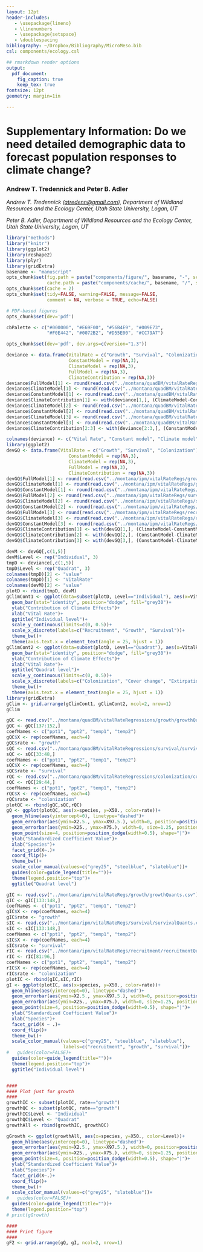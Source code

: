 ```yaml
---
layout: 12pt
header-includes:
   - \usepackage{lineno}
   - \linenumbers
   - \usepackage{setspace}
   - \doublespacing
bibliography: ~/Dropbox/Bibliography/MicroMeso.bib
csl: components/ecology.csl

## rmarkdown render options
output:
  pdf_document:
    fig_caption: true
    keep_tex: true
fontsize: 12pt
geometry: margin=1in

---
```


Supplementary Information: Do we need detailed demographic data to forecast population responses to climate change?
========================================================================================

### Andrew T. Tredennick and Peter B. Adler

*Andrew T. Tredennick ([atredenn@gmail.com](mailto:atredenn@gmail.com)), Department of Wildland Resources and the Ecology Center, Utah State University, Logan, UT*

*Peter B. Adler, Department of Wildland Resources and the Ecology Center, Utah State University, Logan, UT*

```r
library("methods")
library("knitr")
library(ggplot2)
library(reshape2)
library(plyr)
library(gridExtra)
basename <- "manuscript"
opts_chunk$set(fig.path = paste("components/figure/", basename, "-", sep=""),
               cache.path = paste("components/cache/", basename, "/", sep=""))
opts_chunk$set(cache = 2)
opts_chunk$set(tidy=FALSE, warning=FALSE, message=FALSE, 
               comment = NA, verbose = TRUE, echo=FALSE)

# PDF-based figures
opts_chunk$set(dev='pdf')
```


```r
cbPalette <- c("#000000", "#E69F00", "#56B4E9", "#009E73", 
               "#F0E442", "#0072B2", "#D55E00", "#CC79A7")

opts_chunk$set(dev='pdf', dev.args=c(version="1.3"))

```


```r
deviance <- data.frame(VitalRate = c("Growth", "Survival", "Colonization"),
                       ConstantModel = rep(NA,3),
                       ClimateModel = rep(NA,3),
                       FullModel = rep(NA,3),
                       ClimateContribution = rep(NA,3))
deviance$FullModel[1] <- round(read.csv("../montana/quadBM/vitalRateRegressions/growth/growthDeviance.csv")[,2],2)
deviance$ClimateModel[1] <- round(read.csv("../montana/quadBM/vitalRateRegressions/growth/growthDevianceCLIMATE.csv")[,2],2)
deviance$ConstantModel[1] <- round(read.csv("../montana/quadBM/vitalRateRegressions/growth/growthDevianceCONSTANT.csv")[,2],2)
deviance$ClimateContribution[1] <- with(deviance[1,], (ClimateModel-ConstantModel)/(FullModel-ConstantModel))
deviance$ClimateModel[2] <- round(read.csv("../montana/quadBM/vitalRateRegressions/survival/survivalDeviance.csv")[,2],2)
deviance$ConstantModel[2] <- round(read.csv("../montana/quadBM/vitalRateRegressions/survival/survivalDevianceCONSTANT.csv")[,2],2)
deviance$ClimateModel[3] <- round(read.csv("../montana/quadBM/vitalRateRegressions/colonization/colonizationDeviance.csv")[,2],2)
deviance$ConstantModel[3] <- round(read.csv("../montana/quadBM/vitalRateRegressions/colonization/colonizationDevianceCONSTANT.csv")[,2],2)
deviance$ClimateContribution[2:3] <- with(deviance[2:3,], (ConstantModel-ClimateModel)/(ConstantModel))

colnames(deviance) <- c("Vital Rate", "Constant model", "Climate model", "Full model", "Contribution of climate covariates")
library(ggplot2)
devGQ <- data.frame(VitalRate = c("Growth", "Survival", "Colonization"),
                       ConstantModel = rep(NA,3),
                       ClimateModel = rep(NA,3),
                       FullModel = rep(NA,3),
                       ClimateContribution = rep(NA,3))
devGQ$FullModel[1] <- round(read.csv("../montana/ipm/vitalRateRegs/growth/growthDeviance.csv")[,2],2)
devGQ$ClimateModel[1] <- round(read.csv("../montana/ipm/vitalRateRegs/growth/growthDevianceCLIMATE.csv")[,2],2)
devGQ$ConstantModel[1] <- round(read.csv("../montana/ipm/vitalRateRegs/growth/growthDevianceCONSTANT.csv")[,2],2)
devGQ$FullModel[2] <- round(read.csv("../montana/ipm/vitalRateRegs/survival/survivalDeviance.csv")[,2],2)
devGQ$ClimateModel[2] <- round(read.csv("../montana/ipm/vitalRateRegs/survival/survivalDevianceCLIMATE.csv")[,2],2)
devGQ$ConstantModel[2] <- round(read.csv("../montana/ipm/vitalRateRegs/survival/survivalDevianceCONSTANT.csv")[,2],2)
devGQ$FullModel[3] <- round(read.csv("../montana/ipm/vitalRateRegs/recruitment/recruitmentDeviance.csv")[,2],2)
devGQ$ClimateModel[3] <- round(read.csv("../montana/ipm/vitalRateRegs/recruitment/recruitmentDevianceCLIMATE.csv")[,2],2)
devGQ$ConstantModel[3] <- round(read.csv("../montana/ipm/vitalRateRegs/recruitment/recruitmentDevianceCONSTANT.csv")[,2],2)
devGQ$ClimateContribution[1] <- with(devGQ[1,], (ClimateModel-ConstantModel)/(FullModel-ConstantModel))
devGQ$ClimateContribution[2] <- with(devGQ[2,], (ConstantModel-ClimateModel)/(ConstantModel))
devGQ$ClimateContribution[3] <- with(devGQ[3,], (ConstantModel-ClimateModel)/(ConstantModel))

devM <- devGQ[,c(1,5)]
devM$Level <- rep("Individual", 3)
tmpD <- deviance[,c(1,5)]
tmpD$Level <- rep("Quadrat", 3)
colnames(tmpD)[2] <- "value"
colnames(tmpD)[1] <- "VitalRate"
colnames(devM)[2] <- "value"
plotD <- rbind(tmpD, devM)
gClimCont1 <- ggplot(data=subset(plotD, Level=="Individual"), aes(x=VitalRate, y=value))+
  geom_bar(stat="identity", position="dodge", fill="grey30")+
  ylab("Contribution of Climate Effects")+
  xlab("Vital Rate")+
  ggtitle("Individual level")+
  scale_y_continuous(limits=c(0, 0.5))+
  scale_x_discrete(labels=c("Recruitment", "Growth", "Survival"))+
  theme_bw()+
  theme(axis.text.x = element_text(angle = 25, hjust = 1))
gClimCont2 <- ggplot(data=subset(plotD, Level=="Quadrat"), aes(x=VitalRate, y=value))+
  geom_bar(stat="identity", position="dodge", fill="grey30")+
  ylab("Contribution of Climate Effects")+
  xlab("Vital Rate")+
  ggtitle("Quadrat level")+
  scale_y_continuous(limits=c(0, 0.5))+
  scale_x_discrete(labels=c("Colonization", "Cover change", "Extirpation"))+
  theme_bw()+
  theme(axis.text.x = element_text(angle = 25, hjust = 1))
library(gridExtra)
gClim <- grid.arrange(gClimCont1, gClimCont2, ncol=2, nrow=1)
gClim

```

```r
gQC <- read.csv("../montana/quadBM/vitalRateRegressions/growth/growthQuants.csv")
gQC <- gQC[137:152,]
coefNames <- c("ppt1", "ppt2", "temp1", "temp2")
gQC$X <- rep(coefNames, each=4)
gQC$rate <- "growth"
sQC <- read.csv("../montana/quadBM/vitalRateRegressions/survival/survivalQuants.csv")
sQC <- sQC[33:48,]
coefNames <- c("ppt1", "ppt2", "temp1", "temp2")
sQC$X <- rep(coefNames, each=4)
sQC$rate <- "survival"
rQC <- read.csv("../montana/quadBM/vitalRateRegressions/colonization/colonizationQuants.csv")
rQC <- rQC[29:44,]
coefNames <- c("ppt1", "ppt2", "temp1", "temp2")
rQC$X <- rep(coefNames, each=4)
rQC$rate <- "colonization"
plotQC <- rbind(gQC,sQC,rQC)
gQ <- ggplot(plotQC, aes(x=species, y=X50., color=rate))+
  geom_hline(aes(yintercept=0), linetype="dashed")+
  geom_errorbar(aes(ymin=X2.5., ymax=X97.5.), width=0, position=position_dodge(width=0.5))+
  geom_errorbar(aes(ymin=X25., ymax=X75.), width=0, size=1.25, position=position_dodge(width=0.5))+
  geom_point(size=4, position=position_dodge(width=0.5), shape="|")+
  ylab("Standardized Coefficient Value")+
  xlab("Species")+
  facet_grid(X~.)+
  coord_flip()+
  theme_bw()+
  scale_color_manual(values=c("grey25", "steelblue", "slateblue"))+
  guides(color=guide_legend(title=""))+
  theme(legend.position="top")+
  ggtitle("Quadrat level")

gIC <- read.csv("../montana/ipm/vitalRateRegs/growth/growthQuants.csv")
gIC <- gIC[133:148,]
coefNames <- c("ppt1", "ppt2", "temp1", "temp2")
gIC$X <- rep(coefNames, each=4)
gIC$rate <- "growth"
sIC <- read.csv("../montana/ipm/vitalRateRegs/survival/survivalQuants.csv")
sIC <- sIC[133:148,]
coefNames <- c("ppt1", "ppt2", "temp1", "temp2")
sIC$X <- rep(coefNames, each=4)
sIC$rate <- "survival"
rIC <- read.csv("../montana/ipm/vitalRateRegs/recruitment/recruitmentQuants.csv")
rIC <- rIC[81:96,]
coefNames <- c("ppt1", "ppt2", "temp1", "temp2")
rIC$X <- rep(coefNames, each=4)
rIC$rate <- "colonization"
plotIC <- rbind(gIC,sIC,rIC)
gI <- ggplot(plotIC, aes(x=species, y=X50., color=rate))+
  geom_hline(aes(yintercept=0), linetype="dashed")+
  geom_errorbar(aes(ymin=X2.5., ymax=X97.5.), width=0, position=position_dodge(width=0.5))+
  geom_errorbar(aes(ymin=X25., ymax=X75.), width=0, size=1.25, position=position_dodge(width=0.5))+
  geom_point(size=4, position=position_dodge(width=0.5), shape="|")+
  ylab("Standardized Coefficient Value")+
  xlab("Species")+
  facet_grid(X ~ .)+
  coord_flip()+
  theme_bw()+
  scale_color_manual(values=c("grey25", "steelblue", "slateblue"),
                     labels=c("recruitment", "growth", "survival"))+
#   guides(color=FALSE)+
  guides(color=guide_legend(title=""))+
  theme(legend.position="top")+
  ggtitle("Individual level")


####
#### Plot just for growth
####
growthIC <- subset(plotIC, rate=="growth")
growthQC <- subset(plotQC, rate=="growth")
growthIC$Level <- "Individual"
growthQC$Level <- "Quadrat"
growthAll <- rbind(growthIC, growthQC)

gGrowth <- ggplot(growthAll, aes(x=species, y=X50., color=Level))+
  geom_hline(aes(yintercept=0), linetype="dashed")+
  geom_errorbar(aes(ymin=X2.5., ymax=X97.5.), width=0, position=position_dodge(width=0.5))+
  geom_errorbar(aes(ymin=X25., ymax=X75.), width=0, size=1.25, position=position_dodge(width=0.5))+
  geom_point(size=4, position=position_dodge(width=0.5), shape="|")+
  ylab("Standardized Coefficient Value")+
  xlab("Species")+
  facet_grid(X~.)+
  coord_flip()+
  theme_bw()+
  scale_color_manual(values=c("grey25", "slateblue"))+
#   guides(color=FALSE)+
  guides(color=guide_legend(title=""))+
  theme(legend.position="top")
# print(gGrowth)

####
#### Print figure
####
gF2 <- grid.arrange(gQ, gI, ncol=2, nrow=1)
```




